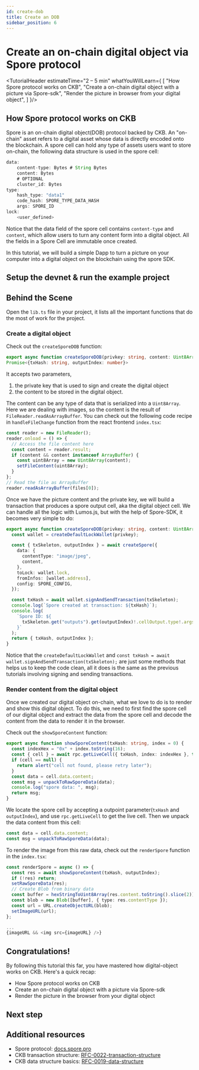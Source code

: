 ```yaml
---
id: create-dob
title: Create an DOB
sidebar_position: 6
---
```


# Create an on-chain digital object via Spore protocol

<TutorialHeader estimateTime="2 – 5 min" whatYouWillLearn={
  [
    "How Spore protocol works on CKB",
    "Create a on-chain digital object with a picture via Spore-sdk",
    "Render the picture in browser from your digital object",
  ]
}/>

## How Spore protocol works on CKB

Spore is an on-chain digital object(DOB) protocol backed by CKB. An "on-chain" asset refers to a digital asset whose data is directly encoded onto the blockchain. A spore cell can hold any type of assets users want to store on-chain, the following data structure is used in the spore cell:

```js
data:
    content-type: Bytes # String Bytes
    content: Bytes
    # OPTIONAL
    cluster_id: Bytes
type:
    hash_type: "data1"
    code_hash: SPORE_TYPE_DATA_HASH
    args: SPORE_ID
lock:
    <user_defined>
```

Notice that the data field of the spore cell contains `content-type` and `content`, which allow users to turn any content form into a digital object. All the fields in a Spore Cell are immutable once created.

In this tutorial, we will build a simple Dapp to turn a picture on your computer into a digital object on the blockchain using the spore SDK.

## Setup the devnet & run the example project

<SetupProject templateName='create-dob' />

## Behind the Scene

Open the `lib.ts` file in your project, it lists all the important functions that do the most of work for the project.

### Create a digital object

Check out the `createSporeDOB` function:

```ts
export async function createSporeDOB(privkey: string, content: Uint8Array): 
Promise<{txHash: string, outputIndex: number}>
```

It accepts two parameters, 
1. the private key that is used to sign and create the digital object 
2. the content to be stored in the digital object. 

The content can be any type of data that is serialized into a `Uint8Array`. Here we are dealing with images, so the content is the result of `FileReader.readAsArrayBuffer`. You can check out the following code recipe in `handleFileChange` function from the react frontend `index.tsx`:

```ts
const reader = new FileReader();
reader.onload = () => {
  // Access the file content here
  const content = reader.result;
  if (content && content instanceof ArrayBuffer) {
    const uint8Array = new Uint8Array(content);
    setFileContent(uint8Array);
  }
};
// Read the file as ArrayBuffer
reader.readAsArrayBuffer(files[0]);
```

Once we have the picture content and the private key, we will build a transaction that produces a spore output cell, aka the digital object cell. We can handle all the logic with Lumos.js, but with the help of Spore-SDK, it becomes very simple to do:

```ts
export async function createSporeDOB(privkey: string, content: Uint8Array): Promise<{txHash: string, outputIndex: number}> {
  const wallet = createDefaultLockWallet(privkey);

  const { txSkeleton, outputIndex } = await createSpore({
    data: {
      contentType: "image/jpeg",
      content,
    },
    toLock: wallet.lock,
    fromInfos: [wallet.address],
    config: SPORE_CONFIG,
  });

  const txHash = await wallet.signAndSendTransaction(txSkeleton);
  console.log(`Spore created at transaction: ${txHash}`);
  console.log(
    `Spore ID: ${
      txSkeleton.get("outputs").get(outputIndex)!.cellOutput.type!.args
    }`
  );
  return { txHash, outputIndex };
}
```

Notice that the `createDefaultLockWallet` and `const txHash = await wallet.signAndSendTransaction(txSkeleton);` are just some methods that helps us to keep the code clean, all it does is the same as the previous tutorials involving signing and sending transactions.

### Render content from the digital object

Once we created our digital object on-chain, what we love to do is to render and show this digital object. To do this, we need to first find the spore cell of our digital object and extract the data from the spore cell and decode the content from the data to render it in the browser.

Check out the `showSporeContent` function:

```ts
export async function showSporeContent(txHash: string, index = 0) {
  const indexHex = "0x" + index.toString(16);
  const { cell } = await rpc.getLiveCell({ txHash, index: indexHex }, true);
  if (cell == null) {
    return alert("cell not found, please retry later");
  }
  const data = cell.data.content;
  const msg = unpackToRawSporeData(data);
  console.log("spore data: ", msg);
  return msg;
}
```

We locate the spore cell by accepting a outpoint parameter(`txHash` and `outputIndex`), and use `rpc.getLiveCell` to get the live cell. Then we unpack the data content from this cell:

```ts
const data = cell.data.content;
const msg = unpackToRawSporeData(data);
```

To render the image from this raw data, check out the `renderSpore` function in the `index.tsx`:

```ts
const renderSpore = async () => {
  const res = await showSporeContent(txHash, outputIndex);
  if (!res) return;
  setRawSporeData(res);
  // Create Blob from binary data
  const buffer = hexStringToUint8Array(res.content.toString().slice(2));
  const blob = new Blob([buffer], { type: res.contentType });
  const url = URL.createObjectURL(blob);
  setImageURL(url);
};

...
{imageURL && <img src={imageURL} />}
```

## Congratulations!

By following this tutorial this far, you have mastered how digital-object works on CKB. Here's a quick recap:

- How Spore protocol works on CKB
- Create an on-chain digital object with a picture via Spore-sdk
- Render the picture in the browser from your digital object

## Next step

<SwitchToTestnet />

## Additional resources

- Spore protocol: [docs.spore.pro](https://docs.spore.pro/)
- CKB transaction structure: [RFC-0022-transaction-structure](https://github.com/nervosnetwork/rfcs/blob/master/rfcs/0022-transaction-structure/0022-transaction-structure.md)
- CKB data structure basics: [RFC-0019-data-structure](https://github.com/nervosnetwork/rfcs/blob/master/rfcs/0019-data-structures/0019-data-structures.md)
